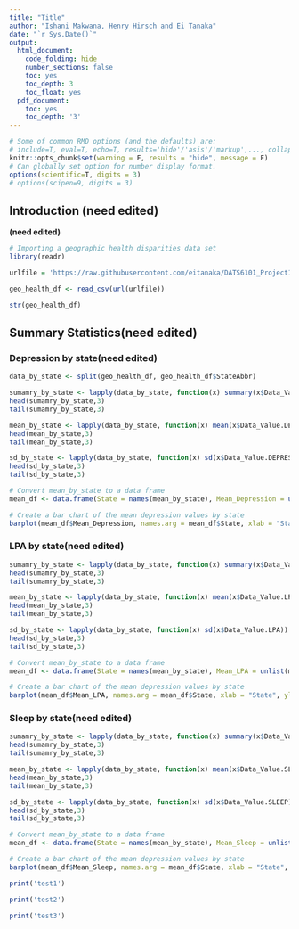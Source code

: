 ```yaml
---
title: "Title"
author: "Ishani Makwana, Henry Hirsch and Ei Tanaka"
date: "`r Sys.Date()`"
output:
  html_document:
    code_folding: hide
    number_sections: false
    toc: yes
    toc_depth: 3
    toc_float: yes
  pdf_document:
    toc: yes
    toc_depth: '3'
---
```


```r
# Some of common RMD options (and the defaults) are: 
# include=T, eval=T, echo=T, results='hide'/'asis'/'markup',..., collapse=F, warning=T, message=T, error=T, cache=T, fig.width=6, fig.height=4, fig.dim=c(6,4) #inches, fig.align='left'/'center','right', 
knitr::opts_chunk$set(warning = F, results = "hide", message = F)
# Can globally set option for number display format.
options(scientific=T, digits = 3) 
# options(scipen=9, digits = 3) 
```

## Introduction (need edited)
**(need edited)**

```r
# Importing a geographic health disparities data set
library(readr)

urlfile = 'https://raw.githubusercontent.com/eitanaka/DATS6101_Project1_Team2/main/dataset/geographic_health_disparities.csv'

geo_health_df <- read_csv(url(urlfile))

str(geo_health_df)
```

## Summary Statistics(need edited)

### Depression by state(need edited)
```r
data_by_state <- split(geo_health_df, geo_health_df$StateAbbr)

sumamry_by_state <- lapply(data_by_state, function(x) summary(x$Data_Value.DEPRESSION))
head(sumamry_by_state,3)
tail(sumamry_by_state,3)

mean_by_state <- lapply(data_by_state, function(x) mean(x$Data_Value.DEPRESSION))
head(mean_by_state,3)
tail(mean_by_state,3)

sd_by_state <- lapply(data_by_state, function(x) sd(x$Data_Value.DEPRESSION))
head(sd_by_state,3)
tail(sd_by_state,3)

# Convert mean_by_state to a data frame
mean_df <- data.frame(State = names(mean_by_state), Mean_Depression = unlist(mean_by_state))

# Create a bar chart of the mean depression values by state
barplot(mean_df$Mean_Depression, names.arg = mean_df$State, xlab = "State", ylab = "Mean Depression Value", main = "Mean Depression Values by State")
```
### LPA by state(need edited)
```r
sumamry_by_state <- lapply(data_by_state, function(x) summary(x$Data_Value.LPA))
head(sumamry_by_state,3)
tail(sumamry_by_state,3)

mean_by_state <- lapply(data_by_state, function(x) mean(x$Data_Value.LPA))
head(mean_by_state,3)
tail(mean_by_state,3)

sd_by_state <- lapply(data_by_state, function(x) sd(x$Data_Value.LPA))
head(sd_by_state,3)
tail(sd_by_state,3)

# Convert mean_by_state to a data frame
mean_df <- data.frame(State = names(mean_by_state), Mean_LPA = unlist(mean_by_state))

# Create a bar chart of the mean depression values by state
barplot(mean_df$Mean_LPA, names.arg = mean_df$State, xlab = "State", ylab = "Mean LPA Value", main = "Mean LPA Values by State")
```
### Sleep by state(need edited)
```r
sumamry_by_state <- lapply(data_by_state, function(x) summary(x$Data_Value.SLEEP))
head(sumamry_by_state,3)
tail(sumamry_by_state,3)

mean_by_state <- lapply(data_by_state, function(x) mean(x$Data_Value.SLEEP))
head(mean_by_state,3)
tail(mean_by_state,3)

sd_by_state <- lapply(data_by_state, function(x) sd(x$Data_Value.SLEEP))
head(sd_by_state,3)
tail(sd_by_state,3)

# Convert mean_by_state to a data frame
mean_df <- data.frame(State = names(mean_by_state), Mean_Sleep = unlist(mean_by_state))

# Create a bar chart of the mean depression values by state
barplot(mean_df$Mean_Sleep, names.arg = mean_df$State, xlab = "State", ylab = "Mean SLEEP Value", main = "Mean SLEEP Values by State")
```

```r
print('test1')
```

```r
print('test2')
```


```r
print('test3')
```